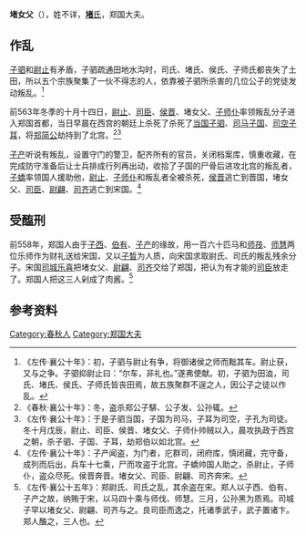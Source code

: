 {{Infobox 先秦人物
|名称= 堵女父
|图像=
|图说=
|姓=
|氏=[[堵氏|堵]]
|名=
|字=
|别名=
|别字=
|谥号=
|时代=春秋时期
|国家=
|身份=郑国大夫
|出生=
|逝世=前558年
|在位=
|父=
|母=
|正妻=
|妾=
|子女=
|太子=
}}
'''堵女父'''（{{bd|？||前558年||}}），姓不详，[[堵氏|'''堵'''氏]]，郑国大夫。

==作乱==
[[子驷|子驷]]和[[尉止|尉止]]有矛盾，子驷疏通田地水沟时，司氏、堵氏、侯氏、子师氏都丧失了土田，所以五个宗族聚集了一伙不得志的人，依靠被子驷所杀害的几位公子的党徒发动叛乱。<ref>《左传·襄公十年》：初，子驷与尉止有争，将御诸侯之师而黜其车。尉止获，又与之争。子驷抑尉止曰：“尔车，非礼也。”遂弗使献。初，子驷为田洫，司氏、堵氏、侯氏、子师氏皆丧田焉，故五族聚群不逞之人，因公子之徒以作乱。</ref>

前563年冬季的十月十四日，[[尉止|尉止]]、[[司臣|司臣]]、[[侯晋|侯晋]]、堵女父、[[子师仆|子师仆]]率领叛乱分子进入郑国首都，当日早晨在西宫的朝廷上杀死了杀死了[[当国|当国]][[子驷|子驷]]、[[司马|司马]][[子国_(郑国)|子国]]、[[司空|司空]][[子耳|子耳]]，将[[郑简公|郑简公]]劫持到了北宫。<ref>《春秋·襄公十年》：冬，盗杀郑公子騑、公子发、公孙辄。</ref><ref>《左传·襄公十年》：于是子驷当国，子国为司马，子耳为司空，子孔为司徒。冬十月戊辰，尉止、司臣、侯晋、堵女父、子师仆帅贼以入，晨攻执政于西宫之朝，杀子驷、子国、子耳，劫郑伯以如北宫。</ref>

[[子产|子产]]听说有叛乱，设置守门的警卫，配齐所有的官员，关闭档案库，慎重收藏，在完成防守准备后让士兵排成行列再出动，收拾了子国的尸骨后进攻北宫的叛乱者，[[子蟜_(郑国)|子蟜]]率领国人援助他，[[尉止|尉止]]、[[子师仆|子师仆]]和叛乱者全被杀死，[[侯晋|侯晋]]逃亡到晋国，堵女父、[[司臣|司臣]]、[[尉翩|尉翩]]、[[司齐|司齐]]逃亡到宋国。<ref>《左传·襄公十年》：子产闻盗，为门者，庀群司，闭府库，慎闭藏，完守备，成列而后出，兵车十七乘，尸而攻盗于北宫。子蟜帅国人助之，杀尉止，子师仆，盗众尽死。侯晋奔晋。堵女父、司臣、尉翩、司齐奔宋。</ref>

==受醢刑==
前558年，郑国人由于[[子西_(郑国)|子西]]、[[伯有|伯有]]、[[子产|子产]]的缘故，用一百六十匹马和[[师茷|师茷]]、[[师慧|师慧]]两位乐师作为财礼送给宋国，又以[[子晳_(郑国)|子晳]]为人质，向宋国求取尉氏、司氏的叛乱残余分子。宋国[[司城|司城]][[乐喜|乐喜]]把堵女父、[[尉翩|尉翩]]、[[司齐|司齐]]交给了郑国，把认为有才能的[[司臣|司臣]]放走了。郑国人把这三人剁成了肉酱。<ref>《左传·襄公十五年》：郑尉氏、司氏之乱，其余盗在宋。郑人以子西、伯有、子产之故，纳贿于宋，以马四十乘与师伐、师慧。三月，公孙黑为质焉。司城子罕以堵女父、尉翩、司齐与之。良司臣而逸之，托诸季武子，武子置诸卞。郑人醢之，三人也。</ref>

== 参考资料 ==
{{reflist}}

[[Category:春秋人|Category:春秋人]]
[[Category:郑国大夫|Category:郑国大夫]]